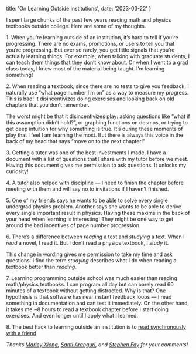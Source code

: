   title: 'On Learning Outside Institutions',
  date: '2023-03-22'
}


<PostHeader title={metadata.title} date={metadata.date} />

I spent large chunks of the past few years reading math and physics textbooks outside college. Here are some of my thoughts.

1\. When you’re learning outside of an institution, it’s hard to tell if you’re progressing. There are no exams, promotions, or users to tell you that you’re progressing. But ever so rarely, you get little signals that you’re actually learning things. For example, when talking with graduate students, I can teach them things that they don’t know about. Or when I went to a grad class today, I knew most of the material being taught. I’m learning something!

2\. When reading a textbook, since there are no tests to give you feedback, I naturally use “what page number I’m on” as a way to measure my progress. This is bad! It disincentivizes doing exercises and looking back on old chapters that you don’t remember.

The worst might be that it disincentivizes play: asking questions like “what if this assumption didn’t hold?”, or graphing functions on desmos, or trying to get deep intuition for why something is true. It’s during these moments of play that I feel I am learning the most. But there is always this voice in the back of my head that says “move on to the next chapter!”

3\. Getting a tutor was one of the best investments I made. I have a document with a list of questions that I share with my tutor before we meet. Having this document gives me permission to ask questions. It unlocks my curiosity!

4\. A tutor also helped with discipline — I need to finish the chapter before meeting with them and will say no to invitations if I haven’t finished.

5\. One of my friends says he wants to be able to solve every single undergrad physics problem. Another says she wants to be able to derive every single important result in physics. Having these maxims in the back of your head when learning is interesting! They might be one way to get around the bad incentives of page number progression.

6\. There’s a difference between _reading_ a text and _studying_ a text. When I _read_ a novel, I read it. But I don’t read a physics textbook, I _study_ it.

This change in wording gives me permission to take my time and ask questions. I find the term *studying* describes what I do when reading a textbook better than *reading*.

7\. Learning programming outside school was much easier than reading math/physics textbooks. I can program all day but can barely read 60 minutes of a textbook without getting distracted. Why is that? One hypothesis is that software has near instant feedback loops — I read something in documentation and can test it immediately. On the other hand, it takes me ~8 hours to read a textbook chapter before I start doing exercises. And even longer until I apply what I learned.

8\. The best hack to learning outside an institution is to [read synchronously with a friend](/posts/synchronous-reading).

*Thanks [Marley Xiong](https://marleyx.com), [Santi Aranguri](https://aranguri.com), and [Stephen Fay](https://stephenfay.xyz) for your comments!*